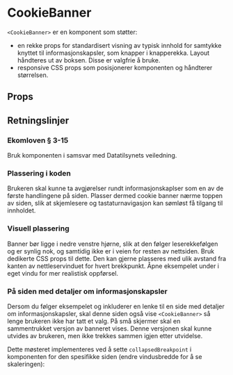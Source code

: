 
<Meta of={CookieBannerStories} />

# CookieBanner

<ComponentLinkRow
  docsHref="https://design.domstol.no/987b33f71/p/63b46e-cookiebanner"
  githubHref="https://github.com/domstolene/designsystem/tree/main/packages/components/src/components/CookieBanner"
  storybookHref="https://domstolene.github.io/designsystem/?path=/story/dds-components-cookiebanner--default"
  withBottomSpacing
/>

`<CookieBanner>` er en komponent som støtter:

- en rekke props for standardisert visning av typisk innhold for samtykke knyttet til informasjonskapsler, som knapper i knapperekka. Layout håndteres ut av boksen. Disse er valgfrie å bruke.
- responsive CSS props som posisjonerer komponenten og håndterer størrelsen.

## Props

<Canvas of={CookieBannerStories.Preview} />
<Controls of={CookieBannerStories.Preview} />

## Retningslinjer

### Ekomloven § 3-15

Bruk komponenten i samsvar med <Link external href="https://www.datatilsynet.no/personvern-pa-ulike-omrader/internett-og-apper/bruk-av-informasjonskapsler-og-andre-sporingsteknologier/"> Datatilsynets veiledning</Link>.

### Plassering i koden

Brukeren skal kunne ta avgjørelser rundt informasjonskaplser som en av de første handlingene på siden. Plasser dermed cookie banner nærme toppen av siden, slik at skjemlesere og tastaturnavigasjon kan sømløst få tilgang til innholdet.

### Visuell plassering

Banner bør ligge i nedre venstre hjørne, slik at den følger leserekkefølgen og er synlig nok, og samtidig ikke er i veien for resten av nettsiden. Bruk dedikerte CSS props til dette.
Den kan gjerne plasseres med ulik avstand fra kanten av nettleservinduet for hvert brekkpunkt. <Link external href="https://domstolene.github.io/designsystem/iframe.html?args=&globals=&id=dds-components-components-cookiebanner--placement-with-checkboxes&viewMode=story"> Åpne eksempelet under i eget vindu for mer realistisk oppførsel</Link>.

<Canvas of={CookieBannerStories.PlacementWithCheckboxes} />

### På siden med detaljer om informasjonskapsler

Dersom du følger eksempelet og inkluderer en lenke til en side med detaljer om informasjonskapsler, skal denne siden også vise `<CookieBanner>` så lenge brukeren ikke har tatt et valg.
På små skjermer skal en sammentrukket versjon av banneret vises.
Denne versjonen skal kunne utvides av brukeren, men ikke trekkes sammen igjen etter utvidelse.

Dette møsteret implementeres ved å sette `collapsedBreakpoint` i komponenten for den spesifikke siden (endre vindusbredde for å se skaleringen):

<Canvas of={CookieBannerStories.Collapsible} withToolbar />

